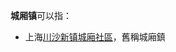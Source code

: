 '''城厢镇'''可以指：

*上海[[川沙新镇#城厢社区|川沙新镇城廂社區]]，舊稱城廂鎮
{{PRC admin/disambig|32/05/85/100/000|35/05/24/105/000|36/07/29/100/000|45/01/22/100/000|45/01/23/100/000|45/10/26/100/000|50/02/38/100/000|51/01/13/104/000|51/18/25/100/000|51/34/33/100/000|52/27/02/100/000}}
{{disambig|cat=三字中国镇名消歧义}}